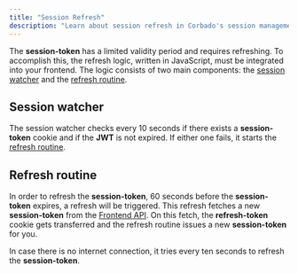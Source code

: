 ```yaml
---
title: "Session Refresh"
description: "Learn about session refresh in Corbado's session management."
---
```


The **session-token** has a limited validity period and requires refreshing. To accomplish this, the refresh logic, written in JavaScript, must be integrated into your frontend. The logic consists of two main components: the [session watcher](#session-watcher) and the [refresh routine](#refresh-routine).

## Session watcher

The session watcher checks every 10 seconds if there exists a **session-token** cookie and if the **JWT** is not expired. If either one fails, it starts the [refresh routine](#refresh-routine).

## Refresh routine

In order to refresh the **session-token**, 60 seconds before the **session-token** expires, a refresh will be triggered. This refresh fetches a new **session-token** from the [Frontend API](/corbado-complete/overview/system-architecture#corbado-frontend-api). On this fetch, the **refresh-token** cookie gets transferred and the refresh routine issues a new **session-token** for you.

In case there is no internet connection, it tries every ten seconds to refresh the **session-token**.
